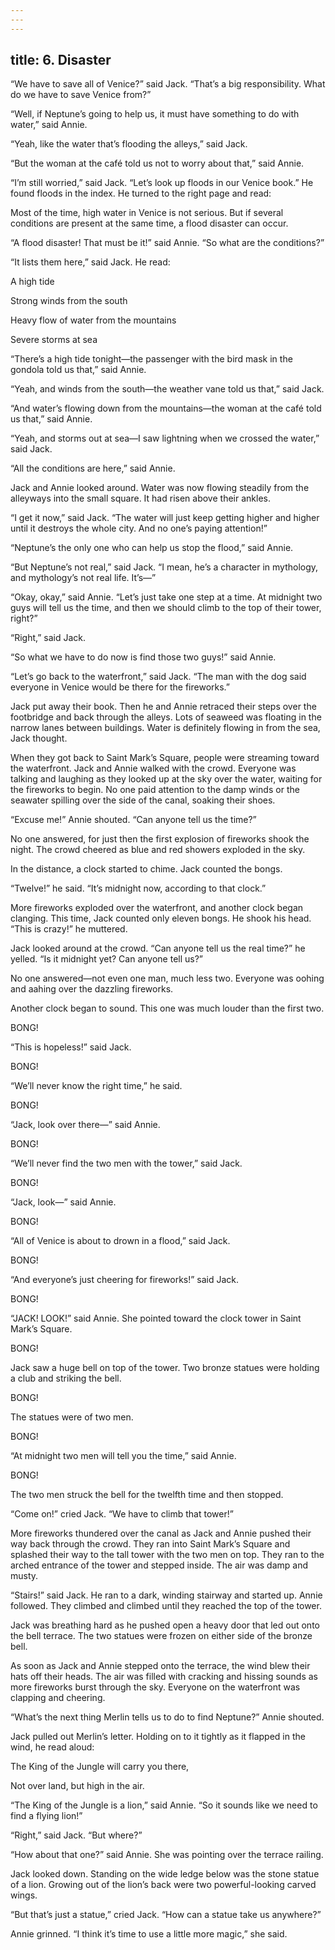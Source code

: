 ```yaml
---
---
---
```

title: 6. Disaster
---




“We have to save all of Venice?” said Jack. “That’s a big responsibility. What do we have to save Venice from?”

“Well, if Neptune’s going to help us, it must have something to do with water,” said Annie.

“Yeah, like the water that’s flooding the alleys,” said Jack.

“But the woman at the café told us not to worry about that,” said Annie.

“I’m still worried,” said Jack. “Let’s look up floods in our Venice book.” He found floods in the index. He turned to the right page and read:

Most of the time, high water in Venice is not serious. But if several conditions are present at the same time, a flood disaster can occur.



“A flood disaster! That must be it!” said Annie. “So what are the conditions?”

“It lists them here,” said Jack. He read:

A high tide

Strong winds from the south

Heavy flow of water from the mountains

Severe storms at sea



“There’s a high tide tonight—the passenger with the bird mask in the gondola told us that,” said Annie.

“Yeah, and winds from the south—the weather vane told us that,” said Jack.

“And water’s flowing down from the mountains—the woman at the café told us that,” said Annie.

“Yeah, and storms out at sea—I saw lightning when we crossed the water,” said Jack.

“All the conditions are here,” said Annie.

Jack and Annie looked around. Water was now flowing steadily from the alleyways into the small square. It had risen above their ankles.

“I get it now,” said Jack. “The water will just keep getting higher and higher until it destroys the whole city. And no one’s paying attention!”

“Neptune’s the only one who can help us stop the flood,” said Annie.

“But Neptune’s not real,” said Jack. “I mean, he’s a character in mythology, and mythology’s not real life. It’s—”

“Okay, okay,” said Annie. “Let’s just take one step at a time. At midnight two guys will tell us the time, and then we should climb to the top of their tower, right?”

“Right,” said Jack.

“So what we have to do now is find those two guys!” said Annie.

“Let’s go back to the waterfront,” said Jack. “The man with the dog said everyone in Venice would be there for the fireworks.”

Jack put away their book. Then he and Annie retraced their steps over the footbridge and back through the alleys. Lots of seaweed was floating in the narrow lanes between buildings. Water is definitely flowing in from the sea, Jack thought.

When they got back to Saint Mark’s Square, people were streaming toward the waterfront. Jack and Annie walked with the crowd. Everyone was talking and laughing as they looked up at the sky over the water, waiting for the fireworks to begin. No one paid attention to the damp winds or the seawater spilling over the side of the canal, soaking their shoes.

“Excuse me!” Annie shouted. “Can anyone tell us the time?”

No one answered, for just then the first explosion of fireworks shook the night. The crowd cheered as blue and red showers exploded in the sky.

In the distance, a clock started to chime. Jack counted the bongs.

“Twelve!” he said. “It’s midnight now, according to that clock.”

More fireworks exploded over the waterfront, and another clock began clanging. This time, Jack counted only eleven bongs. He shook his head. “This is crazy!” he muttered.

Jack looked around at the crowd. “Can anyone tell us the real time?” he yelled. “Is it midnight yet? Can anyone tell us?”

No one answered—not even one man, much less two. Everyone was oohing and aahing over the dazzling fireworks.

Another clock began to sound. This one was much louder than the first two.

BONG!

“This is hopeless!” said Jack.

BONG!

“We’ll never know the right time,” he said.

BONG!

“Jack, look over there—” said Annie.



BONG!

“We’ll never find the two men with the tower,” said Jack.

BONG!

“Jack, look—” said Annie.

BONG!

“All of Venice is about to drown in a flood,” said Jack.

BONG!

“And everyone’s just cheering for fireworks!” said Jack.

BONG!

“JACK! LOOK!” said Annie. She pointed toward the clock tower in Saint Mark’s Square.

BONG!

Jack saw a huge bell on top of the tower. Two bronze statues were holding a club and striking the bell.

BONG!

The statues were of two men.

BONG!

“At midnight two men will tell you the time,” said Annie.

BONG!

The two men struck the bell for the twelfth time and then stopped.

“Come on!” cried Jack. “We have to climb that tower!”

More fireworks thundered over the canal as Jack and Annie pushed their way back through the crowd. They ran into Saint Mark’s Square and splashed their way to the tall tower with the two men on top. They ran to the arched entrance of the tower and stepped inside. The air was damp and musty.

“Stairs!” said Jack. He ran to a dark, winding stairway and started up. Annie followed. They climbed and climbed until they reached the top of the tower.

Jack was breathing hard as he pushed open a heavy door that led out onto the bell terrace. The two statues were frozen on either side of the bronze bell.

As soon as Jack and Annie stepped onto the terrace, the wind blew their hats off their heads. The air was filled with cracking and hissing sounds as more fireworks burst through the sky. Everyone on the waterfront was clapping and cheering.

“What’s the next thing Merlin tells us to do to find Neptune?” Annie shouted.

Jack pulled out Merlin’s letter. Holding on to it tightly as it flapped in the wind, he read aloud:

The King of the Jungle will carry you there,

Not over land, but high in the air.

“The King of the Jungle is a lion,” said Annie. “So it sounds like we need to find a flying lion!”

“Right,” said Jack. “But where?”

“How about that one?” said Annie. She was pointing over the terrace railing.

Jack looked down. Standing on the wide ledge below was the stone statue of a lion. Growing out of the lion’s back were two powerful-looking carved wings.

“But that’s just a statue,” cried Jack. “How can a statue take us anywhere?”

Annie grinned. “I think it’s time to use a little more magic,” she said.